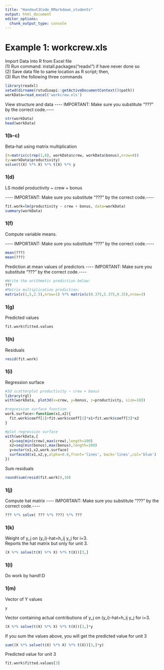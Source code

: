 ```yaml
---
title: "Handout3Code_RMarkdown_students"
output: html_document
editor_options: 
  chunk_output_type: console
---
```


# Example 1: workcrew.xls

Import Data Into R from Excel file\
(1) Run command: install.packages("readxl") if have never done so\
(2) Save data file to same location as R script; then,\
(3) Run the following three commands

```r
library(readxl)
setwd(dirname(rstudioapi::getActiveDocumentContext()$path)) 
workData=read_excel('workcrew.xls')
```

View structure and data -*-*-*-* IMPORTANT: Make sure you substitute "???" by the correct code.-*-*-*-*

```r
str(workData)
head(workData)
```

### 1(b-c)

Beta-hat using matrix multiplication

```r
(X=matrix(c(rep(1,8), workData$crew, workData$bonus),nrow=8))
(y=workData$productivity)
solve(t(X) %*% X) %*% t(X) %*% y
```

### 1(d)

LS model productivity \~ crew + bonus

\-*-*-*-* IMPORTANT: Make sure you substitute "???" by the correct code.-*-*-*-*

```r
fit.work=lm(productivity ~ crew + bonus, data=workData)
summary(workData)
```

### 1(f)

Compute variable means.

\-*-*-*-* IMPORTANT: Make sure you substitute "???" by the correct code.-*-*-*-*

```r
mean(???)
mean(???)
```

Prediction at mean values of predictors -*-*-*-* IMPORTANT: Make sure you substitute "???" by the correct code.-*-*-*-*

```r
#Write the arithmetic prediction below:
???
#Matrix multiplication prediction:
matrix(c(1,5,2.5),nrow=1) %*% matrix(c(0.375,5.375,9.25),nrow=3)
```

### 1(g)

Predicted values

```r
fit.work$fitted.values
```

### 1(h)

Residuals

```r
resid(fit.work)
```

### 1(i)

Regression surface

```r
#3d scatterplot productivity ~ crew + bonus
library(rgl)
with(workData, plot3d(x=crew, y=bonus, z=productivity, size=10))

#regression surface function
work.surface<-function(x1,x2){
  fit.work$coeff[1]+fit.work$coeff[2]*x1+fit.work$coeff[3]*x2
}

#plot regression surface
with(workData,{
  x1=seq(min(crew),max(crew),length=100)
  x2=seq(min(bonus),max(bonus),length=100)
  y=outer(x1,x2,work.surface)
  surface3d(x1,x2,y,alpha=0.8,front='lines', back='lines',col='blue')
})
```

Sum residuals

```r
round(sum(resid(fit.work)),10)
```

### 1(j)

Compute hat matrix -*-*-*-* IMPORTANT: Make sure you substitute "???" by the correct code.-*-*-*-*

```r
??? %*% solve( ??? %*% ???) %*% ???
```

### 1(k)

Weight of y_j on (y_i)-hat=h_ij y_j for i=3.\
Reports the hat matrix but only for unit 3.

```r
(X %*% solve(t(X) %*% X) %*% t(X))[3,]
```

### 1(l)

Do work by hand!:D

### 1(m)

Vector of Y values

```r
y
```

Vector containing actual contributions of y_j on (y_i)-hat=h_ij y_j for i=3.

```r
(X %*% solve(t(X) %*% X) %*% t(X))[3,]*y
```

If you sum the values above, you will get the predicted value for unit 3

```r
sum((X %*% solve(t(X) %*% X) %*% t(X))[3,]*y)
```

Predicted value for unit 3

```r
fit.work$fitted.values[3]

```
